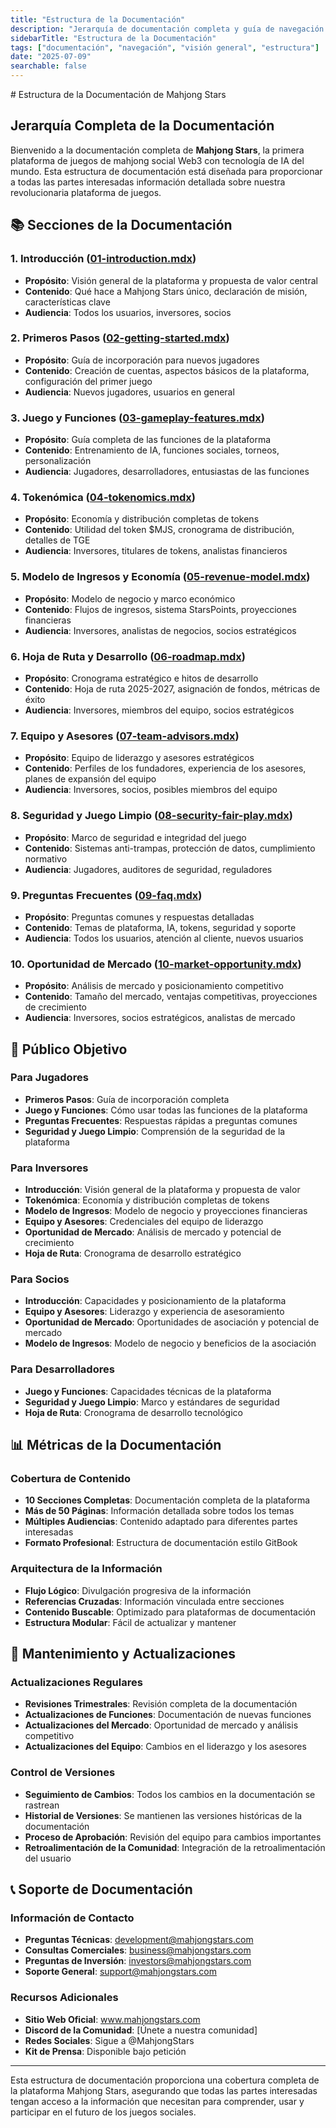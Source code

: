 ```yaml
---
title: "Estructura de la Documentación"
description: "Jerarquía de documentación completa y guía de navegación para la plataforma Mahjong Stars"
sidebarTitle: "Estructura de la Documentación"
tags: ["documentación", "navegación", "visión general", "estructura"]
date: "2025-07-09"
searchable: false
---
```

<div data-pagefind-ignore>
# Estructura de la Documentación de Mahjong Stars

## Jerarquía Completa de la Documentación

Bienvenido a la documentación completa de **Mahjong Stars**, la primera plataforma de juegos de mahjong social Web3 con tecnología de IA del mundo. Esta estructura de documentación está diseñada para proporcionar a todas las partes interesadas información detallada sobre nuestra revolucionaria plataforma de juegos.

## 📚 Secciones de la Documentación

### 1. Introducción ([01-introduction.mdx](./01-introduction.mdx))
- **Propósito**: Visión general de la plataforma y propuesta de valor central
- **Contenido**: Qué hace a Mahjong Stars único, declaración de misión, características clave
- **Audiencia**: Todos los usuarios, inversores, socios

### 2. Primeros Pasos ([02-getting-started.mdx](./02-getting-started.mdx))
- **Propósito**: Guía de incorporación para nuevos jugadores
- **Contenido**: Creación de cuentas, aspectos básicos de la plataforma, configuración del primer juego
- **Audiencia**: Nuevos jugadores, usuarios en general

### 3. Juego y Funciones ([03-gameplay-features.mdx](./03-gameplay-features.mdx))
- **Propósito**: Guía completa de las funciones de la plataforma
- **Contenido**: Entrenamiento de IA, funciones sociales, torneos, personalización
- **Audiencia**: Jugadores, desarrolladores, entusiastas de las funciones

### 4. Tokenómica ([04-tokenomics.mdx](./04-tokenomics.mdx))
- **Propósito**: Economía y distribución completas de tokens
- **Contenido**: Utilidad del token $MJS, cronograma de distribución, detalles de TGE
- **Audiencia**: Inversores, titulares de tokens, analistas financieros

### 5. Modelo de Ingresos y Economía ([05-revenue-model.mdx](./05-revenue-model.mdx))
- **Propósito**: Modelo de negocio y marco económico
- **Contenido**: Flujos de ingresos, sistema StarsPoints, proyecciones financieras
- **Audiencia**: Inversores, analistas de negocios, socios estratégicos

### 6. Hoja de Ruta y Desarrollo ([06-roadmap.mdx](./06-roadmap.mdx))
- **Propósito**: Cronograma estratégico e hitos de desarrollo
- **Contenido**: Hoja de ruta 2025-2027, asignación de fondos, métricas de éxito
- **Audiencia**: Inversores, miembros del equipo, socios estratégicos

### 7. Equipo y Asesores ([07-team-advisors.mdx](./07-team-advisors.mdx))
- **Propósito**: Equipo de liderazgo y asesores estratégicos
- **Contenido**: Perfiles de los fundadores, experiencia de los asesores, planes de expansión del equipo
- **Audiencia**: Inversores, socios, posibles miembros del equipo

### 8. Seguridad y Juego Limpio ([08-security-fair-play.mdx](./08-security-fair-play.mdx))
- **Propósito**: Marco de seguridad e integridad del juego
- **Contenido**: Sistemas anti-trampas, protección de datos, cumplimiento normativo
- **Audiencia**: Jugadores, auditores de seguridad, reguladores

### 9. Preguntas Frecuentes ([09-faq.mdx](./09-faq.mdx))
- **Propósito**: Preguntas comunes y respuestas detalladas
- **Contenido**: Temas de plataforma, IA, tokens, seguridad y soporte
- **Audiencia**: Todos los usuarios, atención al cliente, nuevos usuarios

### 10. Oportunidad de Mercado ([10-market-opportunity.mdx](./10-market-opportunity.mdx))
- **Propósito**: Análisis de mercado y posicionamiento competitivo
- **Contenido**: Tamaño del mercado, ventajas competitivas, proyecciones de crecimiento
- **Audiencia**: Inversores, socios estratégicos, analistas de mercado

## 🎯 Público Objetivo

### Para Jugadores
- **Primeros Pasos**: Guía de incorporación completa
- **Juego y Funciones**: Cómo usar todas las funciones de la plataforma
- **Preguntas Frecuentes**: Respuestas rápidas a preguntas comunes
- **Seguridad y Juego Limpio**: Comprensión de la seguridad de la plataforma

### Para Inversores
- **Introducción**: Visión general de la plataforma y propuesta de valor
- **Tokenómica**: Economía y distribución completas de tokens
- **Modelo de Ingresos**: Modelo de negocio y proyecciones financieras
- **Equipo y Asesores**: Credenciales del equipo de liderazgo
- **Oportunidad de Mercado**: Análisis de mercado y potencial de crecimiento
- **Hoja de Ruta**: Cronograma de desarrollo estratégico

### Para Socios
- **Introducción**: Capacidades y posicionamiento de la plataforma
- **Equipo y Asesores**: Liderazgo y experiencia de asesoramiento
- **Oportunidad de Mercado**: Oportunidades de asociación y potencial de mercado
- **Modelo de Ingresos**: Modelo de negocio y beneficios de la asociación

### Para Desarrolladores
- **Juego y Funciones**: Capacidades técnicas de la plataforma
- **Seguridad y Juego Limpio**: Marco y estándares de seguridad
- **Hoja de Ruta**: Cronograma de desarrollo tecnológico

## 📊 Métricas de la Documentación

### Cobertura de Contenido
- **10 Secciones Completas**: Documentación completa de la plataforma
- **Más de 50 Páginas**: Información detallada sobre todos los temas
- **Múltiples Audiencias**: Contenido adaptado para diferentes partes interesadas
- **Formato Profesional**: Estructura de documentación estilo GitBook

### Arquitectura de la Información
- **Flujo Lógico**: Divulgación progresiva de la información
- **Referencias Cruzadas**: Información vinculada entre secciones
- **Contenido Buscable**: Optimizado para plataformas de documentación
- **Estructura Modular**: Fácil de actualizar y mantener

## 🔄 Mantenimiento y Actualizaciones

### Actualizaciones Regulares
- **Revisiones Trimestrales**: Revisión completa de la documentación
- **Actualizaciones de Funciones**: Documentación de nuevas funciones
- **Actualizaciones del Mercado**: Oportunidad de mercado y análisis competitivo
- **Actualizaciones del Equipo**: Cambios en el liderazgo y los asesores

### Control de Versiones
- **Seguimiento de Cambios**: Todos los cambios en la documentación se rastrean
- **Historial de Versiones**: Se mantienen las versiones históricas de la documentación
- **Proceso de Aprobación**: Revisión del equipo para cambios importantes
- **Retroalimentación de la Comunidad**: Integración de la retroalimentación del usuario

## 📞 Soporte de Documentación

### Información de Contacto
- **Preguntas Técnicas**: development@mahjongstars.com
- **Consultas Comerciales**: business@mahjongstars.com
- **Preguntas de Inversión**: investors@mahjongstars.com
- **Soporte General**: support@mahjongstars.com

### Recursos Adicionales
- **Sitio Web Oficial**: www.mahjongstars.com
- **Discord de la Comunidad**: [Únete a nuestra comunidad]
- **Redes Sociales**: Sigue a @MahjongStars
- **Kit de Prensa**: Disponible bajo petición

---

Esta estructura de documentación proporciona una cobertura completa de la plataforma Mahjong Stars, asegurando que todas las partes interesadas tengan acceso a la información que necesitan para comprender, usar y participar en el futuro de los juegos sociales.
</div>